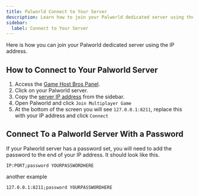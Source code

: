 ```yaml
---
title: Palworld Connect to Your Server
description: Learn how to join your Palworld dedicated server using the IP address.
sidebar:
  label: Connect to Your Server
---
```


Here is how you can join your Palworld dedicated server using the IP address.

## How to Connect to Your Palworld Server

1. Access the [Game Host Bros Panel](https://panel.gamehostbros.com/).
2. Click on your Palworld server.
3. Copy the [server IP address](https://www.youtube.com/watch?v=Ap7DtDF-wYg) from the sidebar.
4. Open Palworld and click `Join Multiplayer Game`
5. At the bottom of the screen you will see `127.0.0.1:8211`, replace this with your IP address and click `Connect`

## Connect To a Palworld Server With a Password

If your Palworld server has a password set, you will need to add the password to the end of your IP address. It should look like this.

`IP:PORT;password YOURPASSWORDHERE`

another example

`127.0.0.1:8211;password YOURPASSWORDHERE`